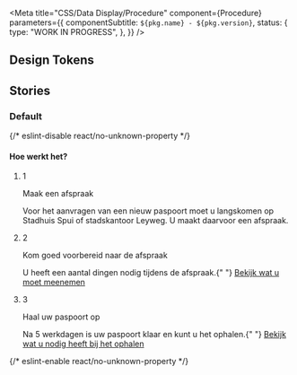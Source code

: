 
<Meta
  title="CSS/Data Display/Procedure"
  component={Procedure}
  parameters={{
    componentSubtitle: `${pkg.name} - ${pkg.version}`,
    status: {
      type: "WORK IN PROGRESS",
    },
  }}
/>

<Description markdown={readme} />

## Design Tokens

<DesignTokenDocBlock categoryName="List" viewType="table" />

## Stories

### Default

<Canvas>
  {/* eslint-disable react/no-unknown-property */}
  <Story name="Default">
    <div class="denhaag-procedure">
      <h4 class="utrecht-heading-2 denhaag-procedure__title">Hoe werkt het?</h4>
      <ol class="denhaag-procedure__list">
        <li class="denhaag-procedure__step">
          <div class="denhaag-procedure__step-header">
            <div class="denhaag-procedure__step-marker">1</div>
            <p class="denhaag-procedure__step-heading">Maak een afspraak</p>
          </div>
          <div class="denhaag-procedure__step-body">
            <div class="denhaag-procedure__step-meta">
              <p class="utrecht-paragraph">
                Voor het aanvragen van een nieuw paspoort moet u langskomen op Stadhuis Spui of stadskantoor Leyweg. U
                maakt daarvoor een afspraak.
              </p>
            </div>
          </div>
        </li>
        <li class="denhaag-procedure__step">
          <div class="denhaag-procedure__step-header">
            <div class="denhaag-procedure__step-marker">2</div>
            <p class="denhaag-procedure__step-heading">Kom goed voorbereid naar de afspraak</p>
          </div>
          <div class="denhaag-procedure__step-body">
            <div class="denhaag-procedure__step-meta">
              <p class="utrecht-paragraph">
                U heeft een aantal dingen nodig tijdens de afspraak.{" "}
                <a class="denhaag-link" href="https://example.com">
                  Bekijk wat u moet meenemen
                </a>
              </p>
            </div>
          </div>
        </li>
        <li class="denhaag-procedure__step">
          <div class="denhaag-procedure__step-header">
            <div class="denhaag-procedure__step-marker">3</div>
            <p class="denhaag-procedure__step-heading">Haal uw paspoort op</p>
          </div>
          <div class="denhaag-procedure__step-body">
            <div class="denhaag-procedure__step-meta">
              <p class="utrecht-paragraph">
                Na 5 werkdagen is uw paspoort klaar en kunt u het ophalen.{" "}
                <a class="denhaag-link" href="https://example.com">
                  Bekijk wat u nodig heeft bij het ophalen
                </a>
              </p>
            </div>
          </div>
        </li>
      </ol>
    </div>
  </Story>
  {/* eslint-enable react/no-unknown-property */}
</Canvas>
